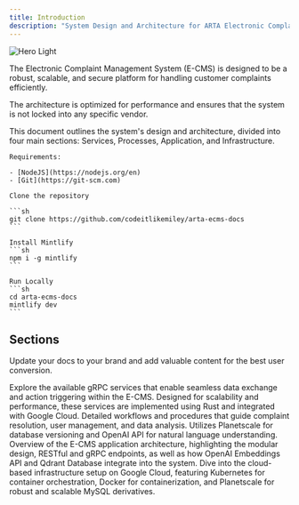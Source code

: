 ```yaml
---
title: Introduction
description: "System Design and Architecture for ARTA Electronic Complaint Management System"
---
```


<img
  src="/images/blueprint.webp"
  alt="Hero Light"
/>

The Electronic Complaint Management System (E-CMS) is designed to be a robust, scalable, and secure platform for handling customer complaints efficiently.

The architecture is optimized for performance and ensures that the system is not locked into any specific vendor.

This document outlines the system's design and architecture, divided into four main sections: Services, Processes, Application, and Infrastructure.

<AccordionGroup>
  <Accordion icon="github" title="Run This Documentation Locally">

    Requirements:

    - [NodeJS](https://nodejs.org/en)
    - [Git](https://git-scm.com)

    Clone the repository

    ```sh
    git clone https://github.com/codeitlikemiley/arta-ecms-docs
    ```

    Install Mintlify
    ```sh
    npm i -g mintlify
    ```

    Run Locally
    ```sh
    cd arta-ecms-docs
    mintlify dev
    ```

  </Accordion>
</AccordionGroup>

## Sections

Update your docs to your brand and add valuable content for the best user conversion.

<CardGroup cols={2}>
  <Card title="Services" icon="square-1" href="/services">
    Explore the available gRPC services that enable seamless data exchange and action triggering within the E-CMS. Designed for scalability and performance, these services are implemented using Rust and integrated with Google Cloud.
  </Card>
  <Card title="Processes" icon="square-2" href="/processes">
    Detailed workflows and procedures that guide complaint resolution, user management, and data analysis. Utilizes Planetscale for database versioning and OpenAI API for natural language understanding.
  </Card>
  <Card title="Application" icon="square-3" href="/application">
    Overview of the E-CMS application architecture, highlighting the modular design, RESTful and gRPC endpoints, as well as how OpenAI Embeddings API and Qdrant Database integrate into the system.
  </Card>
  <Card title="Infrastructure" icon="square-4" href="/infrastructure">
    Dive into the cloud-based infrastructure setup on Google Cloud, featuring Kubernetes for container orchestration, Docker for containerization, and Planetscale for robust and scalable MySQL derivatives.
  </Card>
</CardGroup>

